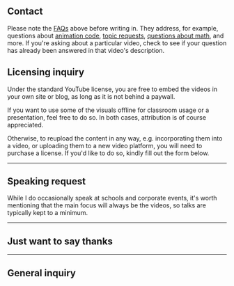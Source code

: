<!-- This message only appears after submitting a contact form -->

<ContactFormReceivedMessage />

<Section width="narrow">

# Contact

Please note the [FAQs](/faq) above before writing in. They address, for example, questions about [animation code](/faq#manim), [topic requests](/faq#request), [questions about math](/faq#math-question), and more. If you're asking about a particular video, check to see if your question has already been answered in that video's description.

## Licensing inquiry

Under the standard YouTube license, you are free to embed the videos in your own site or blog, as long as it is not behind a paywall.

If you want to use some of the visuals offline for classroom usage or a
presentation, feel free to do so. In both cases, attribution is of course appreciated.

Otherwise, to reupload the content in any way, e.g. incorporating them into a video, or uploading them to a new video platform, you will need to purchase a license. If you'd like to do so, kindly fill out the form below.

<LicensingForm />

---

## Speaking request

While I do occasionally speak at schools and corporate events, it's worth mentioning that the main focus will always be the videos, so talks are typically kept to a minimum.

<SpeakingForm />

---

## Just want to say thanks

<ThanksForm />

---

## General inquiry

<ContactForm />

</Section>